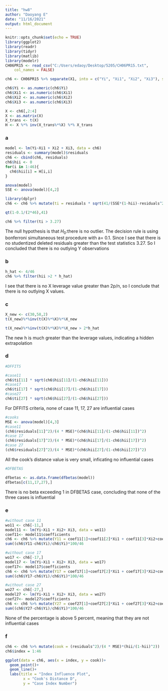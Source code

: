 ---
title: "hw8"
author: "Daoyang E"
date: "11/16/2021"
output: html_document
---

```{r setup, include=FALSE}
knitr::opts_chunk$set(echo = TRUE)
library(ggplot2)
library(readr)
library(tidyr)
library(matlib)
library(modelr)
CH06PR15 <- read_csv("C:/Users/edaoy/Desktop/5205/CH06PR15.txt", 
    col_names = FALSE)
```


```{r}
ch6 <- CH06PR15 %>% separate(X1, into = c("Yi", "Xi1", "Xi2", "Xi3"), sep = "   ")
```


```{r}
ch6$Yi <- as.numeric(ch6$Yi)
ch6$Xi1 <- as.numeric(ch6$Xi1)
ch6$Xi2 <- as.numeric(ch6$Xi2)
ch6$Xi3 <- as.numeric(ch6$Xi3)
```


```{r}
X <- ch6[,2:4]
X <- as.matrix(X)
X_trans <- t(X)
H <- X %*% inv(X_trans%*%X) %*% X_trans
```


### a

```{r}
model <- lm(Yi~Xi1 + Xi2 + Xi3, data = ch6)
residuals <- summary(model)$residuals
ch6 <- cbind(ch6, residuals)
ch6$hii <- 0
for(i in 1:46){
  ch6$hii[i] = H[i,i]
}

anova(model)
SSE <- anova(model)[4,2]
```

```{r}
library(dplyr)
ch6 <- ch6 %>% mutate(ti = residuals * sqrt(41/(SSE*(1-hii)-residuals^2)))
```

```{r}
qt(1-0.1/(2*46),41)
```

```{r}
ch6 %>% filter(ti > 3.27)
```

The null hypothesis is that $H_0$:there is no outlier.
The decision rule is using bonferroni simultaneous test procedure with a= 0.1.
Since I see that there is no studentized deleted residuals greater than the test statistics 3.27.
So I concluded that there is no outlying Y observations

### b

```{r}
h_hat <- 4/46
ch6 %>% filter(hii >2 * h_hat)
```

I see that there is no X leverage value greater than 2p/n, so I conclude that there is no outlying X values.

### c

```{r}
X_new <- c(30,58,2)
t(X_new)%*%inv(t(X)%*%X)%*%X_new
```

```{r}
t(X_new)%*%inv(t(X)%*%X)%*%X_new > 2*h_hat
```

The new h is much greater than the leverage values, indicating a hidden extrapolation

### d

```{r}
#DFFITS

#case11
ch6$ti[11] * sqrt(ch6$hii[11]/(1-ch6$hii[11]))
#case17
ch6$ti[17] * sqrt(ch6$hii[17]/(1-ch6$hii[17]))
#case27
ch6$ti[27] * sqrt(ch6$hii[27]/(1-ch6$hii[27]))
```

For DFFITS criteria, none of case 11, 17, 27 are influential cases

```{r}
#cooks
MSE <- anova(model)[4,3]
#case11
(ch6$residuals[11]^2)/(4 * MSE)*(ch6$hii[11]/(1-ch6$hii[11])^2)
#case 17
(ch6$residuals[17]^2)/(4 * MSE)*(ch6$hii[17]/(1-ch6$hii[17])^2)
#case 27
(ch6$residuals[27]^2)/(4 * MSE)*(ch6$hii[27]/(1-ch6$hii[27])^2)
```
All the cook's distance value is very small, inficating no influential cases

```{r}
#DFBETAS

dfbetas <- as.data.frame(dfbetas(model))
dfbetas[c(11,17,27),]
```

There is no beta exceeding 1 in DFBETAS case, concluding that none of the three cases is influential

### e
```{r}
#without case 11
wo11 <- ch6[-11,]
model11 <- lm(Yi~Xi1 + Xi2+ Xi3, data = wo11)
coef11<- model11$coefficients
ch6 <- ch6 %>% mutate(Y11 = coef11[1]+coef11[2]*Xi1 + coef11[3]*Xi2+coef11[4]*Xi3) 
sum((ch6$Y11-ch6$Yi)/ch6$Yi)*100/46

```

```{r}
#without case 17
wo17 <- ch6[-17,]
model17 <- lm(Yi~Xi1 + Xi2+ Xi3, data = wo17)
coef17<- model17$coefficients
ch6 <- ch6 %>% mutate(Y17 = coef17[1]+coef17[2]*Xi1 + coef17[3]*Xi2+coef17[4]*Xi3) 
sum((ch6$Y17-ch6$Yi)/ch6$Yi)*100/46
```

```{r}
#without case 27
wo27 <- ch6[-27,]
model27 <- lm(Yi~Xi1 + Xi2+ Xi3, data = wo27)
coef27<- model27$coefficients
ch6 <- ch6 %>% mutate(Y27 = coef27[1]+coef27[2]*Xi1 + coef27[3]*Xi2+coef27[4]*Xi3) 
sum((ch6$Y27-ch6$Yi)/ch6$Yi)*100/46
```

None of the percentage is above 5 percent, meaning that they are not influential cases

### f
```{r}
ch6 <- ch6 %>% mutate(cook = (residuals^2)/(4 * MSE)*(hii/(1-hii)^2))
ch6$index = 1:46
```


```{r}
ggplot(data = ch6, aes(x = index, y = cook))+
  geom_point()+
  geom_line()+
  labs(title = "Index Influence Plot",
        x = "Cook's Distance D",
        y = "Case Index Number")
```

